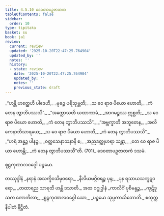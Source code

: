 ```yaml
---
title: 4.5.10 ဒေဝတာပဉှဇာတက
tableOfContents: false
sidebar:
  order: 10
type: tipitaka
basket: su
book: ja1
review:
  current: review
  updated: '2025-10-20T22:47:25.764904'
  updated_by: ''
  notes: ''
  history:
  - state: review
    date: '2025-10-20T22:47:25.764904'
    updated_by: ''
    notes: ''
    previous_state: draft
---
```



<DynamicBreadcrumb />


<ReviewStatus review={frontmatter.review} showDetails={true} />

<HypothesisAnnotation frontmatter={frontmatter} />

<Division number="197" book="ja1" e="ch" v="22" p="118">

<Paragraph number="1136" type="verses" book="ja1">
_“ဟန္တိ ဟတ္ထေဟိ ပါဒေဟိ,_  
_မုခဉ္စ ပရိသုမ္ဘတိ;_  
_သ ဝေ ရာဇ ပိယော ဟောတိ,_  
_ကံ တေန တွာဘိပဿသိ”._  

</Paragraph>

</Division>
<Division number="198" book="ja1" e="ch" v="22" p="118">

<Paragraph number="1137" type="verses" book="ja1">
_“အက္ကောသတိ ယထာကာမံ,_  
_အာဂမဉ္စဿ ဣစ္ဆတိ;_  
_သ ဝေ ရာဇ ပိယော ဟောတိ,_  
_ကံ တေန တွာဘိပဿသိ”._  

</Paragraph>

</Division>
<Division number="199" book="ja1" e="ch" v="22" p="118">

<Paragraph number="1138" type="verses" book="ja1">
_“အဗ္ဘက္ခာတိ အဘူတေန,_  
_အလိကေနာဘိသာရယေ;_  
_သ ဝေ ရာဇ ပိယော ဟောတိ,_  
_ကံ တေန တွာဘိပဿသိ”._  

</Paragraph>

</Division>
<Division number="200" book="ja1" e="ch" v="22" p="118">

<Paragraph number="1139" type="verses" book="ja1">
_“ဟရံ အန္နဉ္စ ပါနဉ္စ,_  
_ဝတ္ထသေနာသနာနိ စ;_  
_အညဒတ္ထုဟရာ သန္တာ,_  
_တေ ဝေ ရာဇ ပိယာ ဟောန္တိ;_  
_ကံ တေန တွာဘိပဿသီ”တိ. (701)_  


</Paragraph>
</Division>

<Paragraph number="1140" type="center" book="ja1">
ဒေဝတာပဉှဇာတကံ ဒသမံ.

  
စူဠကုဏာလဝဂ္ဂေါ ပဉ္စမော.



</Paragraph>

<Paragraph number="1141" type="center" book="ja1">
တဿုဒ္ဒါနံ


</Paragraph>

<Paragraph number="1142" type="verses" book="ja1">
_နရာနံ အသက္ခိဝသိမှဝရော,_  
_နီလိယမဂ္ဂိဝရဉ္စ ပုန;_  
_ပုန ရသာယသကူဋဝရော,_  
_တထာရည သာရထိ ဟန္တိ ဒသာတိ._  


</Paragraph>

<Paragraph number="1143" type="center" book="ja1">
အထ ဝဂ္ဂုဒ္ဒါနံ


</Paragraph>

<Paragraph number="1144" type="verses" book="ja1">
_ကာလိင်္ဂံ ပုစိမန္ဒဉ္စ,_  
_ကုဋိဒူသက ကောကိလာ;_  
_စူဠကုဏာလဝဂ္ဂေါ သော,_  
_ပဉ္စမော သုပ္ပကာသိတောတိ._  


</Paragraph>

<Paragraph number="1145" type="center" book="ja1">
စတုက္ကနိပါတံ နိဋ္ဌိတံ.
</Paragraph>